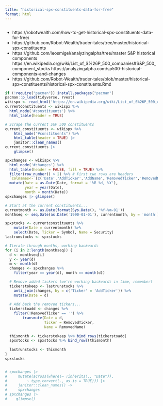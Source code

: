 ```yaml
---
title: "historical-spx-constituents-data-for-free"
format: html
---
```


```sql

```
+ https://robotwealth.com/how-to-get-historical-spx-constituents-data-for-free/
+ https://github.com/Robot-Wealth/trader-tales/tree/master/historical-spx-constituents
+ https://github.com/leosmigel/analyzingalpha/tree/master
  S&P historical components
  https://en.wikipedia.org/wiki/List_of_S%26P_500_companies#S&P_500_component_stocks
  https://analyzingalpha.com/sp500-historical-components-and-changes
+ https://github.com/Robot-Wealth/trader-tales/blob/master/historical-spx-constituents/historical-spx-constituents.Rmd


```r
if (!require("pacman")) install.packages("pacman")
pacman::p_load(tidyverse, rvest)
wikispx <- read_html('https://en.wikipedia.org/wiki/List_of_S%26P_500_companies')
currentconstituents <- wikispx %>%
  html_node('#constituents') %>%
  html_table(header = TRUE)

# Scrape the current S&P 500 constituents
current_constituents <- wikispx %>%
    html_node("#constituents") %>%
    html_table(header = TRUE) |>
    janitor::clean_names() 
current_constituents |> 
    glimpse()

spxchanges <- wikispx %>%
  html_node('#changes') %>%
  html_table(header = FALSE, fill = TRUE) %>%
  filter(row_number() > 2) %>% # First two rows are headers
  `colnames<-`(c('Date','AddTicker','AddName','RemovedTicker','RemovedName','Reason')) %>%
  mutate(Date = as.Date(Date, format = '%B %d, %Y'),
         year = year(Date),
         month = month(Date))
spxchanges |> glimpse()
```


```r
# Start at the current constituents...
currentmonth <- as.Date(format(Sys.Date(), '%Y-%m-01'))
monthseq <- seq.Date(as.Date('1990-01-01'), currentmonth, by = 'month') %>% rev()

spxstocks <- currentconstituents %>% 
    mutate(Date = currentmonth) %>% 
    select(Date, Ticker = Symbol, Name = Security)
lastrunstocks <- spxstocks

# Iterate through months, working backwards
for (i in 2:length(monthseq)) {
  d <- monthseq[i]
  y <- year(d)
  m <- month(d)
  changes <- spxchanges %>% 
    filter(year == year(d), month == month(d)) 

  # Remove added tickers (we're working backwards in time, remember)
  tickerstokeep <- lastrunstocks %>% 
    anti_join(changes, by = c('Ticker' = 'AddTicker')) %>%
    mutate(Date = d)
  
  # Add back the removed tickers...
  tickerstoadd <- changes %>%
    filter(!RemovedTicker == '') %>%
        transmute(Date = d,
                  Ticker = RemovedTicker,
                  Name = RemovedName)
  
  thismonth <- tickerstokeep %>% bind_rows(tickerstoadd)
  spxstocks <- spxstocks %>% bind_rows(thismonth)  
  
  lastrunstocks <- thismonth
}
spxstocks


# spxchanges |> 
#     mutate(across(where(~ !inherits(., "Date")), 
#         ~ type.convert(., as.is = TRUE))) |> 
#     janitor::clean_names() ->
#     spxchanges
# spxchanges |>
#    glimpse()



```
